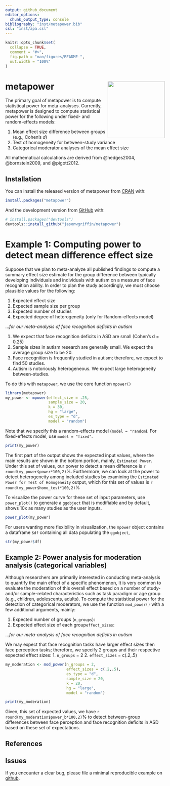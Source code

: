 ```yaml
---
output: github_document
editor_options: 
  chunk_output_type: console
bibliography: "inst/metapower.bib"
csl: "inst/apa.csl"
---
```


<!-- README.md is generated from README.Rmd. Please edit that file -->

```r
knitr::opts_chunk$set(
  collapse = TRUE,
  comment = "#>",
  fig.path = "man/figures/README-",
  out.width = "100%"
)
```

# metapower <img src = 'man/figures/logo.png' align = "right" height = "180" />

<!-- badges: start -->
<!-- badges: end -->

The primary goal of metapower is to compute statistical power for meta-analyses. Currently, metapower is designed to compute statistical power for the following under fixed- and random-effects models:

1. Mean effect size difference between groups (e.g., Cohen's *d*)
2. Test of homogeneity for between-study variance
3. Categorical moderator analyses of the mean effect size

All mathematical calculations are derived from @hedges2004, @bornstein2009, and @pigott2012.

## Installation

You can install the released version of metapower from [CRAN](https://CRAN.R-project.org) with:

``` r
install.packages("metapower")
```

And the development version from [GitHub](https://github.com/) with:

``` r
# install.packages("devtools")
devtools::install_github("jasonwgriffin/metapower")
```

# Example 1: Computing power to detect mean difference effect size

Suppose that we plan to meta-analyze all published findings to compute a summary effect size estimate for the group difference between typically developing individuals and individuals with autism on a measure of face recognition ability. In order to plan the study accordingly, we must choose plausible values for the following:

1. Expected effect size
2. Expected sample size per group
3. Expected number of studies
4. Expected degree of heterogeneity (only for Random-effects model)

...*for our meta-analysis of face recognition deficits in autism*

1. We expect that face recognition deficits in ASD are small (Cohen's d = 0.25)
2. Sample sizes in autism research are generally small. We expect the average group size to be 20.
3. Face recognition is frequently studied in autism; therefore, we expect to find 50 studies.
4. Autism is notoriously heterogeneous. We expect large heterogeneity between-studies.

To do this with `metapower`, we use the core function `mpower()`

```r
library(metapower)
my_power <- mpower(effect_size = .25, 
                   sample_size = 20, 
                   k = 30, 
                   hg = "large", 
                   es_type = "d",
                   model = "random")

```

Note that we specify this a random-effects model (`model = "random`). 
For fixed-effects model, use `model = "fixed"`.

```r
print(my_power)
```

The first part of the output shows the expected input values, where the main results are shown in the bottom portion, mainly, `Estimated Power`. Under this set of values, our power to detect a mean difference is `r round(my_power$power*100,2)`%. Furthermore, we can look at the power to detect heterogeneity among included studies by examining the `Estimated Power for Test of Homogeneity` output, which for this set of values is `r round(my_power$homo_test*100,2)`%

To visualize the power curve for these set of input parameters, use `power_plot()` to generate a `ggobject` that is modifiable and by default, shows 10x as many studies as the user inputs. 

```r
power_plot(my_power)
```

For users wanting more flexibility in visualization, the `mpower` object contains a dataframe `$df` containing all data populating the `ggobject`,

```r
str(my_power$df)
```

## Example 2: Power analysis for moderation analysis (categorical variables)

Although researchers are primarily interested in conducting meta-analysis to quantify the main effect of a specific phenomenon, It is very common to evaluate the moderation of this overall effect based on a number of study- and/or sample-related characteristics such as task paradigm or age group (e.g., children, adolescents, adults). To compute the statistical power for the detection of categorical moderators, we use the function `mod_power()` with a few additional arguments, mainly:

1. Expected number of groups (`n_groups`):
2. Expected effect size of each group`effect_sizes`:

...*for our meta-analysis of face recognition deficits in autism*

We may expect that face recognition tasks have larger effect sizes then face perception tasks; therefore, we specify 2 groups and their respective expected effect sizes:
1. `n_groups` = 2
2. `effect_sizes` = c(.2,.5)


```r
my_moderation <- mod_power(n_groups = 2, 
                           effect_sizes = c(.2,.5), 
                           es_type = "d",
                           sample_size = 20,
                           k = 20,
                           hg = "large",
                           model = "random")
```

```r
print(my_moderation)
```

Given, this set of expected values, we have `r round(my_moderation$power_b*100,2)`% to detect between-group differences between face perception and face recognition deficits in ASD based on these set of expectations.

## References

<div id="refs"></div>

## Issues

If you encounter a clear bug, please file a minimal reproducible example on [github](https://github.com/jasonwgriffin/metapower/issues).



